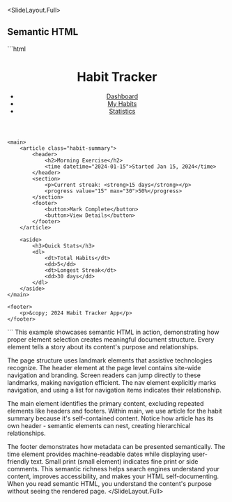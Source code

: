 
<SlideLayout.Full>
## Semantic HTML

<CodeDisplay>
  <File name="index.html">
```html
<!DOCTYPE html>
<html>
<head>
    <title>Semantic HTML Example</title>
</head>
<body>
    <header>
        <h1>Habit Tracker</h1>
        <nav>
            <ul>
                <li><a href="#dashboard">Dashboard</a></li>
                <li><a href="#habits">My Habits</a></li>
                <li><a href="#stats">Statistics</a></li>
            </ul>
        </nav>
    </header>
    
    <main>
        <article class="habit-summary">
            <header>
                <h2>Morning Exercise</h2>
                <time datetime="2024-01-15">Started Jan 15, 2024</time>
            </header>
            <section>
                <p>Current streak: <strong>15 days</strong></p>
                <progress value="15" max="30">50%</progress>
            </section>
            <footer>
                <button>Mark Complete</button>
                <button>View Details</button>
            </footer>
        </article>
        
        <aside>
            <h3>Quick Stats</h3>
            <dl>
                <dt>Total Habits</dt>
                <dd>5</dd>
                <dt>Longest Streak</dt>
                <dd>30 days</dd>
            </dl>
        </aside>
    </main>
    
    <footer>
        <p>&copy; 2024 Habit Tracker App</p>
    </footer>
</body>
</html>
```
  </File>
</CodeDisplay>
<Notes>
This example showcases semantic HTML in action, demonstrating how proper element selection creates meaningful document structure. Every element tells a story about its content's purpose and relationships.

The page structure uses landmark elements that assistive technologies recognize. The header element at the page level contains site-wide navigation and branding. Screen readers can jump directly to these landmarks, making navigation efficient. The nav element explicitly marks navigation, and using a list for navigation items indicates their relationship.

The main element identifies the primary content, excluding repeated elements like headers and footers. Within main, we use article for the habit summary because it's self-contained content. Notice how article has its own header - semantic elements can nest, creating hierarchical relationships.

The footer demonstrates how metadata can be presented semantically. The time element provides machine-readable dates while displaying user-friendly text. Small print (small element) indicates fine print or side comments. This semantic richness helps search engines understand your content, improves accessibility, and makes your HTML self-documenting. When you read semantic HTML, you understand the content's purpose without seeing the rendered page.
</Notes>
</SlideLayout.Full>